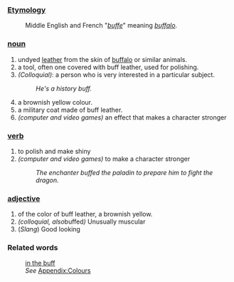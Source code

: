===[[Etymology]]===
:Middle English and French "''[[buffe]]''" meaning ''[[buffalo]]''.
===[[noun]]===
#undyed [[leather]] from the skin of [[buffalo]] or similar animals. 
#a tool, often one covered with buff leather, used for polishing.
#''(Colloquial)'': a person who is very interested in a particular subject.
#: ''He's a history buff.''
#a brownish yellow colour. 
#a military coat made of buff leather.
#''(computer and video games)'' an effect that makes a character stronger

===[[verb]]===
#to polish and make shiny
#''(computer and video games)'' to make a character stronger
#: ''The enchanter buffed the paladin to prepare him to fight the dragon.''

===[[adjective]]===
#of the color of buff leather, a brownish yellow.
#''(colloquial, also ''buffed'')'' Unusually muscular
# (''Slang'') Good looking

===Related words===
:[[in the buff]]
:''See'' [[Wiktionary_Appendix:Colours|Appendix:Colours]]